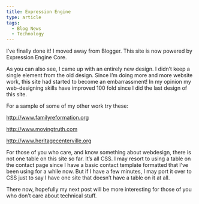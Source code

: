 ```yaml
---
title: Expression Engine
type: article
tags:
  - Blog News
  - Technology
---
```


I’ve finally done it! I moved away from Blogger. This site is now powered by Expression Engine Core.

As you can also see, I came up with an entirely new design. I didn’t keep a single element from the old design. Since I’m doing more and more website work, this site had started to become an embarrassment! In my opinion my web-designing skills have improved 100 fold since I did the last design of this site.

For a sample of some of my other work try these:

http://www.familyreformation.org

http://www.movingtruth.com

http://www.heritagecenterville.org

For those of you who care, and know something about webdesign, there is not one table on this site so far. It’s all CSS. I may resort to using a table on the contact page since I have a basic contact template formatted that I’ve been using for a while now. But if I have a few minutes, I may port it over to CSS just to say I have one site that doesn’t have a table on it at all.

There now, hopefully my next post will be more interesting for those of you who don’t care about technical stuff.
